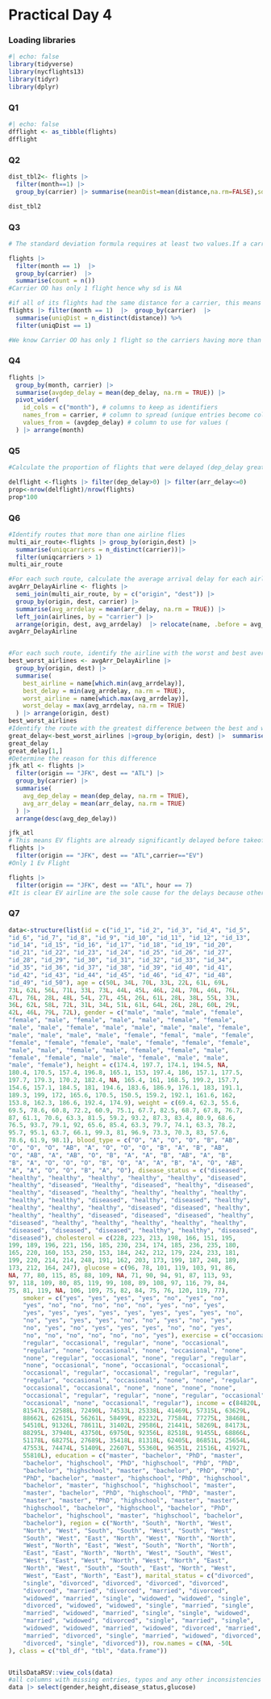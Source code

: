 # Practical Day 4

### Loading libraries

```r
#| echo: false
library(tidyverse)
library(nycflights13)
library(tidyr)
library(dplyr)
```

### Q1

```r
#| echo: false
dfflight <- as_tibble(flights)
dfflight
```

### Q2

```r
dist_tbl2<- flights |> 
  filter(month==1) |> 
  group_by(carrier) |> summarise(meanDist=mean(distance,na.rm=FALSE),sdDist=sd(distance,na.rm = FALSE)) |> arrange(meanDist)

dist_tbl2

```

### Q3

```r
# The standard deviation formula requires at least two values.If a carrier has only one flight record, the standard deviation will be NA 

flights |> 
  filter(month == 1)  |> 
  group_by(carrier)  |> 
  summarise(count = n())  
#Carrier OO has only 1 flight hence why sd is NA

#if all of its flights had the same distance for a carrier, this means a standard deviation of 0 as there is no deviation in the distances
flights |> filter(month == 1)  |>  group_by(carrier)  |> 
  summarise(uniqDist = n_distinct(distance)) %>%
  filter(uniqDist == 1)

#We know Carrier OO has only 1 flight so the carriers having more than 1 flight, had the same distance for their respective flights
```

### Q4

```r
flights |> 
  group_by(month, carrier) |>  
  summarise(avgdep_delay = mean(dep_delay, na.rm = TRUE)) |> 
  pivot_wider(
    id_cols = c("month"), # columns to keep as identifiers
    names_from = carrier, # column to spread (unique entries become columns)
    values_from = (avgdep_delay) # column to use for values (
  ) |> arrange(month)
```

### Q5

```r
#Calculate the proportion of flights that were delayed (dep_delay greater than 0) but arrived on or before time (arr_delay less than or equal to 0).

delflight <-flights |> filter(dep_delay>0) |> filter(arr_delay<=0)
prop<-nrow(delflight)/nrow(flights)
prop*100
```

### Q6

```r

#Identify routes that more than one airline flies
multi_air_route<-flights |> group_by(origin,dest) |> 
  summarise(uniqcarriers = n_distinct(carrier))|> 
  filter(uniqcarriers > 1)
multi_air_route

#For each such route, calculate the average arrival delay for each airline (exclude NAs). Find the names of these airlines.
avgArr_DelayAirline <- flights |> 
  semi_join(multi_air_route, by = c("origin", "dest")) |>  
  group_by(origin, dest, carrier) |> 
  summarise(avg_arrdelay = mean(arr_delay, na.rm = TRUE)) |>
  left_join(airlines, by = "carrier") |>  
  arrange(origin, dest, avg_arrdelay)  |> relocate(name, .before = avg_arrdelay)
avgArr_DelayAirline


#For each such route, identify the airline with the worst and best average arrival delay.
best_worst_airlines <- avgArr_DelayAirline |> 
  group_by(origin, dest) |> 
  summarise(
    best_airline = name[which.min(avg_arrdelay)],  
    best_delay = min(avg_arrdelay, na.rm = TRUE),
    worst_airline = name[which.max(avg_arrdelay)], 
    worst_delay = max(avg_arrdelay, na.rm = TRUE)
  ) |> arrange(origin, dest)
best_worst_airlines
#Identify the route with the greatest difference between the best and worst performing airlines
great_delay<-best_worst_airlines |>group_by(origin, dest) |>  summarise(delay_diff = worst_delay - best_delay) |> arrange(desc(delay_diff))
great_delay
great_delay[1,]
#Determine the reason for this difference
jfk_atl <- flights |> 
  filter(origin == "JFK", dest == "ATL") |> 
  group_by(carrier) |> 
  summarise(
    avg_dep_delay = mean(dep_delay, na.rm = TRUE), 
    avg_arr_delay = mean(arr_delay, na.rm = TRUE)
  ) |> 
  arrange(desc(avg_dep_delay))

jfk_atl
# This means EV flights are already significantly delayed before takeoff. The arrival delay follows naturally.
flights |> 
  filter(origin == "JFK", dest == "ATL",carrier=="EV")
#Only 1 Ev Flight

flights |> 
  filter(origin == "JFK", dest == "ATL", hour == 7)
#It is clear EV airline are the sole cause for the delays because other carriers had no where near the delay time for the same route leaving at the same time.
```

### Q7

```r
data<-structure(list(id = c("id_1", "id_2", "id_3", "id_4", "id_5", 
"id_6", "id_7", "id_8", "id_9", "id_10", "id_11", "id_12", "id_13", 
"id_14", "id_15", "id_16", "id_17", "id_18", "id_19", "id_20", 
"id_21", "id_22", "id_23", "id_24", "id_25", "id_26", "id_27", 
"id_28", "id_29", "id_30", "id_31", "id_32", "id_33", "id_34", 
"id_35", "id_36", "id_37", "id_38", "id_39", "id_40", "id_41", 
"id_42", "id_43", "id_44", "id_45", "id_46", "id_47", "id_48", 
"id_49", "id_50"), age = c(50L, 34L, 70L, 33L, 22L, 61L, 69L, 
73L, 62L, 56L, 71L, 33L, 73L, 44L, 45L, 46L, 24L, 70L, 46L, 76L, 
47L, 76L, 28L, 48L, 54L, 27L, 45L, 26L, 61L, 28L, 38L, 55L, 33L, 
36L, 62L, 58L, 72L, 31L, 34L, 51L, 61L, 64L, 26L, 28L, 60L, 29L, 
42L, 46L, 79L, 72L), gender = c("male", "male", "male", "female", 
"female", "male", "female", "male", "male", "female", "female", 
"male", "male", "female", "male", "male", "male", "male", "female", 
"male", "male", "male", "male", "female", "femal", "male", "female", 
"female", "female", "female", "male", "female", "female", "female", 
"male", "male", "female", "male", "female", "female", "male", 
"female", "female", "male", "male", "female", "male", "male", 
"male", "female"), height = c(174.4, 197.7, 174.1, 194.5, NA, 
180.4, 170.5, 157.4, 196.8, 165.1, 153, 197.4, 186, 157.1, 177.5, 
197.7, 179.3, 170.2, 182.4, NA, 165.4, 161, 168.5, 199.2, 157.7, 
154.6, 157.1, 184.5, 181, 194.6, 183.6, 186.9, 176.1, 183, 191.1, 
189.3, 199, 172, 165.6, 170.5, 150.5, 159.2, 192.1, 161.6, 162, 
153.8, 162.3, 186.6, 192.4, 174.9), weight = c(69.4, 62.3, 55.6, 
69.5, 78.6, 60.8, 72.2, 60.9, 75.1, 67.7, 82.5, 68.7, 67.8, 76.7, 
87, 61.1, 70.6, 63.3, 81.5, 59.2, 93.2, 87.3, 83.4, 80.9, 68.6, 
76.5, 93.7, 79.1, 92, 65.6, 85.4, 63.3, 79.7, 74.1, 63.3, 78.2, 
95.7, 95.1, 63.7, 66.1, 99.3, 81, 96.9, 73.3, 70.3, 83, 57.6, 
78.6, 61.9, 98.1), blood_type = c("O", "A", "O", "O", "B", "AB", 
"O", "O", "O", "AB", "A", "O", "O", "O", "B", "A", "B", "AB", 
"O", "AB", "A", "AB", "O", "B", "A", "A", "B", "AB", "A", "B", 
"B", "A", "O", "O", "O", "B", "O", "A", "A", "B", "A", "O", "AB", 
"A", "A", "O", "O", "B", "A", "O"), disease_status = c("diseased", 
"healthy", "healthy", "healthy", "healthy", "healthy", "diseased", 
"healthy", "diseased", "Healthy", "diseased", "healthy", "diseased", 
"healthy", "diseased", "healthy", "healthy", "healthy", "healthy", 
"healthy", "healthy", "diseased", "healthy", "diseased", "healthy", 
"healthy", "healthy", "healthy", "diseased", "diseased", "healthy", 
"healthy", "healthy", "diseased", "diseased", "diseased", "healthy", 
"diseased", "healthy", "healthy", "healthy", "healthy", "healthy", 
"diseased", "diseased", "diseased", "healthy", "healthy", "diseased", 
"diseased"), cholesterol = c(228, 223, 213, 198, 166, 151, 195, 
199, 189, 196, 221, 156, 185, 230, 234, 174, 185, 236, 235, 180, 
165, 220, 160, 153, 250, 153, 184, 242, 212, 179, 224, 233, 181, 
199, 220, 214, 214, 248, 191, 162, 203, 173, 199, 187, 248, 189, 
173, 212, 164, 247), glucose = c(96, 78, 101, 119, 103, 91, 86, 
NA, 77, 80, 115, 85, 88, 109, NA, 71, 90, 94, 91, 87, 113, 93, 
97, 118, 109, 80, 85, 119, 99, 108, 89, 108, 97, 116, 79, 84, 
75, 81, 119, NA, 106, 109, 75, 82, 84, 75, 76, 120, 119, 77), 
    smoker = c("yes", "yes", "yes", "yes", "no", "yes", "no", 
    "yes", "no", "no", "no", "no", "no", "yes", "no", "yes", 
    "yes", "yes", "yes", "yes", "yes", "yes", "yes", "yes", "no", 
    "no", "yes", "yes", "yes", "no", "no", "yes", "no", "yes", 
    "no", "yes", "no", "yes", "yes", "yes", "no", "no", "yes", 
    "no", "no", "no", "no", "no", "no", "yes"), exercise = c("occasional", 
    "regular", "occasional", "regular", "none", "occasional", 
    "regular", "none", "occasional", "none", "occasional", "none", 
    "none", "regular", "occasional", "none", "regular", "regular", 
    "none", "occasional", "none", "occasional", "occasional", 
    "occasional", "regular", "occasional", "regular", "regular", 
    "regular", "occasional", "occasional", "none", "none", "regular", 
    "occasional", "occasional", "none", "none", "none", "none", 
    "occasional", "regular", "regular", "none", "regular", "occasional", 
    "occasional", "none", "occasional", "regular"), income = c(84820L, 
    81547L, 22588L, 72490L, 74533L, 25338L, 41469L, 57315L, 63629L, 
    88662L, 62615L, 56261L, 58499L, 82232L, 77584L, 77275L, 38468L, 
    54510L, 91326L, 78611L, 31402L, 29586L, 21441L, 58269L, 84173L, 
    88295L, 37940L, 43750L, 69750L, 92356L, 82518L, 91455L, 68866L, 
    51178L, 68275L, 27689L, 35418L, 81318L, 62405L, 86851L, 25654L, 
    47553L, 74474L, 51409L, 22607L, 55360L, 96351L, 21516L, 41927L, 
    55810L), education = c("master", "bachelor", "PhD", "master", 
    "bachelor", "highschool", "PhD", "highschool", "PhD", "PhD", 
    "bachelor", "highschool", "master", "bachelor", "PhD", "PhD", 
    "PhD", "bachelor", "master", "highschool", "PhD", "highschool", 
    "bachelor", "master", "highschool", "highschool", "master", 
    "master", "bachelor", "PhD", "highschool", "PhD", "master", 
    "master", "master", "PhD", "highschool", "master", "master", 
    "highschool", "bachelor", "highschool", "bachelor", "PhD", 
    "bachelor", "highschool", "master", "highschool", "bachelor", 
    "bachelor"), region = c("North", "South", "North", "West", 
    "North", "West", "South", "South", "West", "South", "West", 
    "South", "West", "East", "North", "West", "North", "North", 
    "West", "North", "East", "West", "South", "North", "North", 
    "East", "East", "North", "North", "West", "South", "West", 
    "West", "East", "West", "North", "West", "North", "East", 
    "North", "West", "South", "South", "East", "North", "West", 
    "West", "East", "North", "East"), marital_status = c("divorced", 
    "single", "divorced", "divorced", "divorced", "divorced", 
    "divorced", "married", "divorced", "married", "divorced", 
    "widowed", "married", "single", "widowed", "widowed", "single", 
    "divorced", "widowed", "widowed", "single", "married", "single", 
    "married", "widowed", "married", "single", "single", "widowed", 
    "married", "widowed", "divorced", "single", "married", "single", 
    "widowed", "widowed", "married", "widowed", "divorced", "married", 
    "married", "divorced", "single", "married", "widowed", "divorced", 
    "divorced", "single", "divorced")), row.names = c(NA, -50L
), class = c("tbl_df", "tbl", "data.frame"))


UtilsDataRSV::view_cols(data)
#all columns with missing entries, typos and any other inconsistencies in the dataset below
data |> select(gender,height,disease_status,glucose)


```
